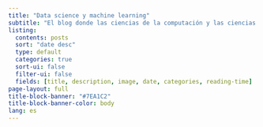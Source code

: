 ```yaml
---
title: "Data science y machine learning"
subtitle: "El blog donde las ciencias de la computación y las ciencias sociales se encuentran"
listing:
  contents: posts
  sort: "date desc"
  type: default
  categories: true
  sort-ui: false
  filter-ui: false
  fields: [title, description, image, date, categories, reading-time]
page-layout: full
title-block-banner: "#7EA1C2"
title-block-banner-color: body
lang: es
---
```


